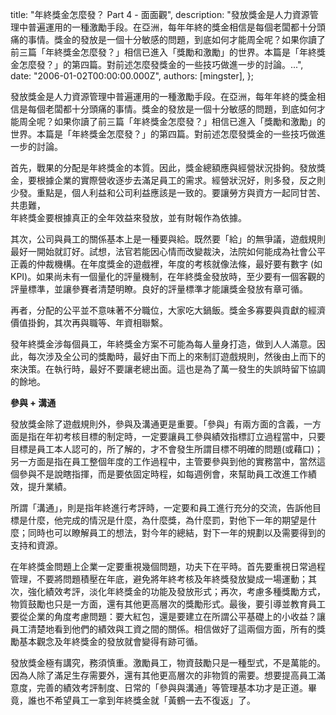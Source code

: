 
  title: "年終獎金怎麼發？ Part 4 - 面面觀",
  description: "發放獎金是人力資源管理中普遍運用的一種激勵手段。在亞洲，每年年終的獎金相信是每個老闆都十分頭痛的事情。獎金的發放是一個十分敏感的問題，到底如何才能周全呢？如果你讀了前三篇「年終獎金怎麼發？」相信已進入「獎勵和激勵」的世界。本篇是「年終獎金怎麼發？」的第四篇。對前述怎麼發獎金的一些技巧做進一步的討論。...",
  date: "2006-01-02T00:00:00.000Z",
  authors: [mingster],
};

<p>發放獎金是人力資源管理中普遍運用的一種激勵手段。在亞洲，每年年終的獎金相信是每個老闆都十分頭痛的事情。獎金的發放是一個十分敏感的問題，到底如何才能周全呢？如果你讀了前三篇「年終獎金怎麼發？」相信已進入「獎勵和激勵」的世界。本篇是「年終獎金怎麼發？」的第四篇。對前述怎麼發獎金的一些技巧做進一步的討論。</p>
<p>首先，戰果的分配是年終獎金的本質。因此，獎金總額應與經營狀況掛鉤。發放獎金，要根據企業的實際營收逐步去滿足員工的需求。經營狀況好，則多發，反之則少發。重點是，個人利益和公司利益應該是一致的。要讓勞方與資方一起同甘苦、共患難，<br />年終獎金要根據真正的全年效益來發放，並有財報作為依據。</p>
<p>其次，公司與員工的關係基本上是一種要與給。既然要「給」的無爭議，遊戲規則最好一開始就訂好。試想，法官若能因心情而改變裁決，法院如何能成為社會公平正義的仲裁機構。在年度獎金的遊戲裡，年度的考核就像法條，最好要有數字 (如KPI)。如果尚未有一個量化的評量機制，在年終獎金發放時，至少要有一個客觀的評量標準，並讓參賽者清楚明瞭。良好的評量標準才能讓獎金發放有章可循。</p>
<p>再者，分配的公平並不意味著不分職位，大家吃大鍋飯。獎金多寡要與貢獻的經濟價值掛鉤，其次再與職等、年資相聯繫。</p>
<p>發年終獎金涉每個員工，年終獎金方案不可能為每人量身打造，做到人人滿意。因此，每次涉及全公司的獎勵時，最好由下而上的來制訂遊戲規則，然後由上而下的來決策。在執行時，最好不要讓老總出面。這也是為了萬一發生的失誤時留下協調的餘地。</p>
<p><strong>參與 + 溝通</strong></p>
<p>發放獎金除了遊戲規則外，參與及溝通更是重要。「參與」有兩方面的含義，一方面是指在年初考核目標的制定時，一定要讓員工參與績效指標訂立過程當中，只要目標是員工本人認可的，所了解的，才不會發生所謂目標不明確的問題(或藉口)；另一方面是指在員工整個年度的工作過程中，主管要參與到他的實務當中，當然這個參與不是說瞎指揮，而是要依固定時程，如每週例會，來幫助員工改進工作績效，提升業績。</p>
<p>所謂「溝通」，則是指年終進行考評時，一定要和員工進行充分的交流，告訴他目標是什麼，他完成的情況是什麼，為什麼獎，為什麼罰，對他下一年的期望是什麼；同時也可以瞭解員工的想法，對今年的總結，對下一年的規劃以及需要得到的支持和資源。</p>
<p>在年終獎金問題上企業一定要重視幾個問題，功夫下在平時。首先要重視日常過程管理，不要將問題積壓在年底，避免將年終考核及年終獎發放變成一場運動；其次，強化績效考評，淡化年終獎金的功能及發放形式；再次，考慮多種獎勵方式，物質鼓勵也只是一方面，還有其他更高層次的獎勵形式。最後，要引導並教育員工要從企業的角度考慮問題：要大紅包，還是要建立在所謂公平基礎上的小收益？讓員工清楚地看到他們的績效與工資之間的關係。相信做好了這兩個方面，所有的獎勵基本觀念及年終獎金的發放就會變得有跡可循。</p>
<p>發放獎金極有講究，務須慎重。激勵員工，物資鼓勵只是一種型式，不是萬能的。因為人除了滿足生存需要外，還有其他更高層次的非物質的需要。想要提高員工滿意度，完善的績效考評制度、日常的「參與與溝通」等管理基本功才是正道。畢竟，誰也不希望員工一拿到年終獎金就「黃鶴一去不復返」了。</p>
